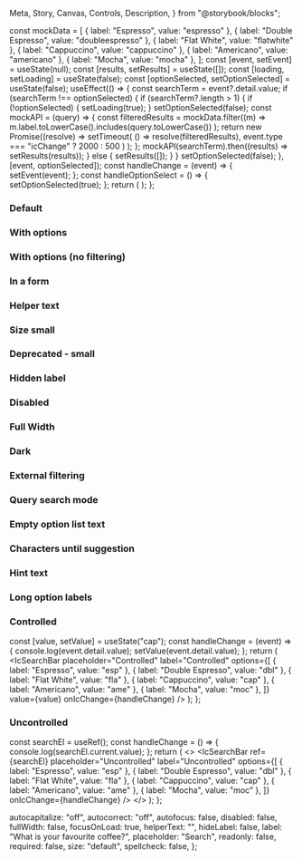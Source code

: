   Meta,
  Story,
  Canvas,
  Controls,
  Description,
} from "@storybook/blocks";

<Meta of={IcSearchBarStories} />

<Description markdown={readme} />

  const mockData = [
    { label: "Espresso", value: "espresso" },
    { label: "Double Espresso", value: "doubleespresso" },
    { label: "Flat White", value: "flatwhite" },
    { label: "Cappuccino", value: "cappuccino" },
    { label: "Americano", value: "americano" },
    { label: "Mocha", value: "mocha" },
  ];
  const [event, setEvent] = useState(null);
  const [results, setResults] = useState([]);
  const [loading, setLoading] = useState(false);
  const [optionSelected, setOptionSelected] = useState(false);
  useEffect(() => {
    const searchTerm = event?.detail.value;
    if (searchTerm !== optionSelected) {
      if (searchTerm?.length > 1) {
        if (!optionSelected) {
          setLoading(true);
        }
        setOptionSelected(false);
        const mockAPI = (query) => {
          const filteredResults = mockData.filter((m) =>
            m.label.toLowerCase().includes(query.toLowerCase())
          );
          return new Promise((resolve) =>
            setTimeout(
              () => resolve(filteredResults),
              event.type === "icChange" ? 2000 : 500
            )
          );
        };
        mockAPI(searchTerm).then((results) => setResults(results));
      } else {
        setResults([]);
      }
    }
    setOptionSelected(false);
  }, [event, optionSelected]);
  const handleChange = (event) => {
    setEvent(event);
  };
  const handleOptionSelect = () => {
    setOptionSelected(true);
  };
  return (
    <IcSearchBar
      loading={loading}
      timeout={1000}
      debounce={300}
      placeholder="Type to search"
      label="Search for coffee"
      onIcChange={handleChange}
      onIcRetryLoad={handleChange}
      onIcOptionSelect={handleOptionSelect}
      disableFilter
      options={results}
      loadingLabel="Loading time"
      loadingErrorLabel="Oops error"
    />
  );
};

### Default

<Canvas>
  <Story of={IcSearchBarStories.Default} />
</Canvas>

### With options

<Canvas>
  <Story of={IcSearchBarStories.WithOptions} />
</Canvas>

### With options (no filtering)

<Canvas>
  <Story of={IcSearchBarStories.WithOptionsNoFiltering} />
</Canvas>

### In a form

<Canvas>
  <Story of={IcSearchBarStories.InAForm} />
</Canvas>

### Helper text

<Canvas>
  <Story of={IcSearchBarStories.HelperText} />
</Canvas>

### Size small

<Canvas>
  <Story of={IcSearchBarStories.SizeSmall} />
</Canvas>

### Deprecated - small

<Canvas>
  <Story of={IcSearchBarStories.DeprecatedSmall} />
</Canvas>

### Hidden label

<Canvas>
  <Story of={IcSearchBarStories.HiddenLabel} />
</Canvas>

### Disabled

<Canvas>
  <Story of={IcSearchBarStories.Disabled} />
</Canvas>

### Full Width

<Canvas>
  <Story of={IcSearchBarStories.FullWidth} />
</Canvas>

### Dark

<Canvas>
  <Story of={IcSearchBarStories.Dark} />
</Canvas>

### External filtering

<Canvas>
  <Story of={IcSearchBarStories.ExternalFiltering_} />
</Canvas>

### Query search mode

<Canvas>
  <Story of={IcSearchBarStories.QuerySearchMode} />
</Canvas>

### Empty option list text

<Canvas>
  <Story of={IcSearchBarStories.EmptyOptionListText} />
</Canvas>

### Characters until suggestion

<Canvas>
  <Story of={IcSearchBarStories.CharactersUntilSuggestion} />
</Canvas>

### Hint text

<Canvas>
  <Story of={IcSearchBarStories.HintText} />
</Canvas>

### Long option labels

<Canvas>
  <Story of={IcSearchBarStories.LongOptionLabels} />
</Canvas>

### Controlled

  const [value, setValue] = useState("cap");
  const handleChange = (event) => {
    console.log(event.detail.value);
    setValue(event.detail.value);
  };
  return (
    <IcSearchBar
      placeholder="Controlled"
      label="Controlled"
      options={[
        { label: "Espresso", value: "esp" },
        { label: "Double Espresso", value: "dbl" },
        { label: "Flat White", value: "fla" },
        { label: "Cappuccino", value: "cap" },
        { label: "Americano", value: "ame" },
        { label: "Mocha", value: "moc" },
      ]}
      value={value}
      onIcChange={handleChange}
    />
  );
};

<Canvas>
  <Story of={IcSearchBarStories.Controlled} />
</Canvas>

### Uncontrolled

  const searchEl = useRef();
  const handleChange = () => {
    console.log(searchEl.current.value);
  };
  return (
    <>
      <IcSearchBar
        ref={searchEl}
        placeholder="Uncontrolled"
        label="Uncontrolled"
        options={[
          { label: "Espresso", value: "esp" },
          { label: "Double Espresso", value: "dbl" },
          { label: "Flat White", value: "fla" },
          { label: "Cappuccino", value: "cap" },
          { label: "Americano", value: "ame" },
          { label: "Mocha", value: "moc" },
        ]}
        onIcChange={handleChange}
      />
    </>
  );
};

<Canvas>
  <Story of={IcSearchBarStories.Uncontrolled_} />
</Canvas>

  autocapitalize: "off",
  autocorrect: "off",
  autofocus: false,
  disabled: false,
  fullWidth: false,
  focusOnLoad: true,
  helperText: "",
  hideLabel: false,
  label: "What is your favourite coffee?",
  placeholder: "Search",
  readonly: false,
  required: false,
  size: "default",
  spellcheck: false,
};

<Canvas>
  <Story of={IcSearchBarStories.Playground} />
</Canvas>
